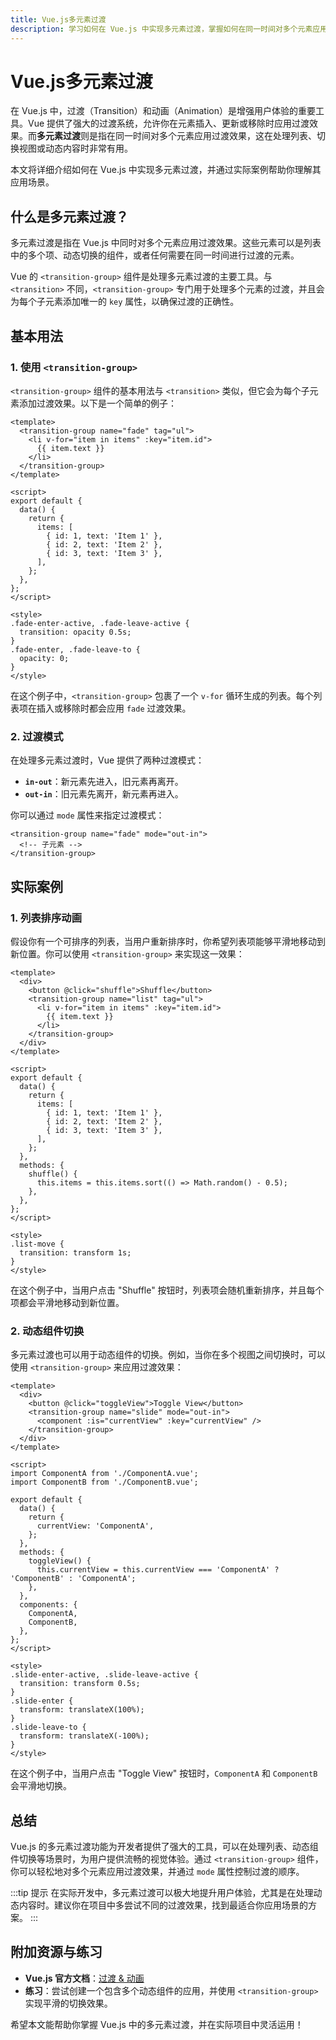 ```yaml
---
title: Vue.js多元素过渡
description: 学习如何在 Vue.js 中实现多元素过渡，掌握如何在同一时间对多个元素应用过渡效果，并了解其实际应用场景。
---
```


# Vue.js多元素过渡

在 Vue.js 中，过渡（Transition）和动画（Animation）是增强用户体验的重要工具。Vue 提供了强大的过渡系统，允许你在元素插入、更新或移除时应用过渡效果。而**多元素过渡**则是指在同一时间对多个元素应用过渡效果，这在处理列表、切换视图或动态内容时非常有用。

本文将详细介绍如何在 Vue.js 中实现多元素过渡，并通过实际案例帮助你理解其应用场景。

## 什么是多元素过渡？

多元素过渡是指在 Vue.js 中同时对多个元素应用过渡效果。这些元素可以是列表中的多个项、动态切换的组件，或者任何需要在同一时间进行过渡的元素。

Vue 的 `<transition-group>` 组件是处理多元素过渡的主要工具。与 `<transition>` 不同，`<transition-group>` 专门用于处理多个元素的过渡，并且会为每个子元素添加唯一的 `key` 属性，以确保过渡的正确性。

## 基本用法

### 1. 使用 `<transition-group>`

`<transition-group>` 组件的基本用法与 `<transition>` 类似，但它会为每个子元素添加过渡效果。以下是一个简单的例子：

```vue
<template>
  <transition-group name="fade" tag="ul">
    <li v-for="item in items" :key="item.id">
      {{ item.text }}
    </li>
  </transition-group>
</template>

<script>
export default {
  data() {
    return {
      items: [
        { id: 1, text: 'Item 1' },
        { id: 2, text: 'Item 2' },
        { id: 3, text: 'Item 3' },
      ],
    };
  },
};
</script>

<style>
.fade-enter-active, .fade-leave-active {
  transition: opacity 0.5s;
}
.fade-enter, .fade-leave-to {
  opacity: 0;
}
</style>
```

在这个例子中，`<transition-group>` 包裹了一个 `v-for` 循环生成的列表。每个列表项在插入或移除时都会应用 `fade` 过渡效果。

### 2. 过渡模式

在处理多元素过渡时，Vue 提供了两种过渡模式：

- **`in-out`**：新元素先进入，旧元素再离开。
- **`out-in`**：旧元素先离开，新元素再进入。

你可以通过 `mode` 属性来指定过渡模式：

```vue
<transition-group name="fade" mode="out-in">
  <!-- 子元素 -->
</transition-group>
```

## 实际案例

### 1. 列表排序动画

假设你有一个可排序的列表，当用户重新排序时，你希望列表项能够平滑地移动到新位置。你可以使用 `<transition-group>` 来实现这一效果：

```vue
<template>
  <div>
    <button @click="shuffle">Shuffle</button>
    <transition-group name="list" tag="ul">
      <li v-for="item in items" :key="item.id">
        {{ item.text }}
      </li>
    </transition-group>
  </div>
</template>

<script>
export default {
  data() {
    return {
      items: [
        { id: 1, text: 'Item 1' },
        { id: 2, text: 'Item 2' },
        { id: 3, text: 'Item 3' },
      ],
    };
  },
  methods: {
    shuffle() {
      this.items = this.items.sort(() => Math.random() - 0.5);
    },
  },
};
</script>

<style>
.list-move {
  transition: transform 1s;
}
</style>
```

在这个例子中，当用户点击 "Shuffle" 按钮时，列表项会随机重新排序，并且每个项都会平滑地移动到新位置。

### 2. 动态组件切换

多元素过渡也可以用于动态组件的切换。例如，当你在多个视图之间切换时，可以使用 `<transition-group>` 来应用过渡效果：

```vue
<template>
  <div>
    <button @click="toggleView">Toggle View</button>
    <transition-group name="slide" mode="out-in">
      <component :is="currentView" :key="currentView" />
    </transition-group>
  </div>
</template>

<script>
import ComponentA from './ComponentA.vue';
import ComponentB from './ComponentB.vue';

export default {
  data() {
    return {
      currentView: 'ComponentA',
    };
  },
  methods: {
    toggleView() {
      this.currentView = this.currentView === 'ComponentA' ? 'ComponentB' : 'ComponentA';
    },
  },
  components: {
    ComponentA,
    ComponentB,
  },
};
</script>

<style>
.slide-enter-active, .slide-leave-active {
  transition: transform 0.5s;
}
.slide-enter {
  transform: translateX(100%);
}
.slide-leave-to {
  transform: translateX(-100%);
}
</style>
```

在这个例子中，当用户点击 "Toggle View" 按钮时，`ComponentA` 和 `ComponentB` 会平滑地切换。

## 总结

Vue.js 的多元素过渡功能为开发者提供了强大的工具，可以在处理列表、动态组件切换等场景时，为用户提供流畅的视觉体验。通过 `<transition-group>` 组件，你可以轻松地对多个元素应用过渡效果，并通过 `mode` 属性控制过渡的顺序。

:::tip 提示
在实际开发中，多元素过渡可以极大地提升用户体验，尤其是在处理动态内容时。建议你在项目中多尝试不同的过渡效果，找到最适合你应用场景的方案。
:::

## 附加资源与练习

- **Vue.js 官方文档**：[过渡 & 动画](https://v3.vuejs.org/guide/transitions.html)
- **练习**：尝试创建一个包含多个动态组件的应用，并使用 `<transition-group>` 实现平滑的切换效果。

希望本文能帮助你掌握 Vue.js 中的多元素过渡，并在实际项目中灵活运用！